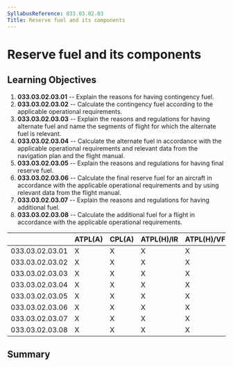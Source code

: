```yaml
---
SyllabusReference: 033.03.02.03
Title: Reserve fuel and its components
---
```


# Reserve fuel and its components

## Learning Objectives

1.  **033.03.02.03.01** -- Explain the reasons for having contingency fuel.
2.  **033.03.02.03.02** -- Calculate the contingency fuel according to the
    applicable operational requirements.
3.  **033.03.02.03.03** -- Explain the reasons and regulations for having
    alternate fuel and name the segments of flight for which the alternate fuel
    is relevant.
4.  **033.03.02.03.04** -- Calculate the alternate fuel in accordance with the
    applicable operational requirements and relevant data from the navigation
    plan and the flight manual.
5.  **033.03.02.03.05** -- Explain the reasons and regulations for having final
    reserve fuel.
6.  **033.03.02.03.06** -- Calculate the final reserve fuel for an aircraft in
    accordance with the applicable operational requirements and by using relevant
    data from the flight manual.
7.  **033.03.02.03.07** -- Explain the reasons and regulations for having
    additional fuel.
8.  **033.03.02.03.08** -- Calculate the additional fuel for a flight in
    accordance with the applicable operational requirements.

|                 | ATPL(A) | CPL(A) | ATPL(H)/IR | ATPL(H)/VFR | CPL(H) | IR  | CBIR(A) |
| --------------- | ------- | ------ | ---------- | ----------- | ------ | --- | ------- |
| 033.03.02.03.01 | X       | X      | X          | X           | X      |     |         |
| 033.03.02.03.02 | X       | X      | X          | X           | X      |     |         |
| 033.03.02.03.03 | X       | X      | X          | X           | X      |     |         |
| 033.03.02.03.04 | X       | X      | X          | X           | X      |     |         |
| 033.03.02.03.05 | X       | X      | X          | X           | X      |     |         |
| 033.03.02.03.06 | X       | X      | X          | X           | X      |     |         |
| 033.03.02.03.07 | X       | X      | X          | X           | X      |     |         |
| 033.03.02.03.08 | X       | X      | X          | X           | X      |     |         |

## Summary
